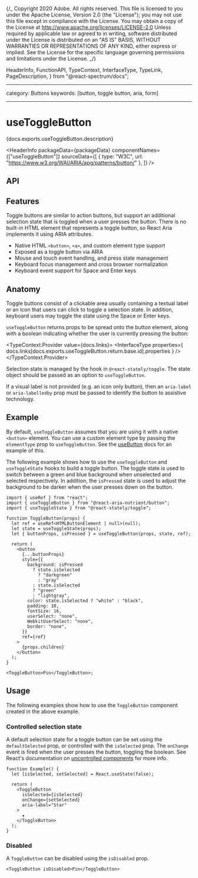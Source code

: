 {/_ Copyright 2020 Adobe. All rights reserved.
This file is licensed to you under the Apache License, Version 2.0 (the "License");
you may not use this file except in compliance with the License. You may obtain a copy
of the License at http://www.apache.org/licenses/LICENSE-2.0
Unless required by applicable law or agreed to in writing, software distributed under
the License is distributed on an "AS IS" BASIS, WITHOUT WARRANTIES OR REPRESENTATIONS
OF ANY KIND, either express or implied. See the License for the specific language
governing permissions and limitations under the License. _/}


  HeaderInfo,
  FunctionAPI,
  TypeContext,
  InterfaceType,
  TypeLink,
  PageDescription,
} from "@react-spectrum/docs";

---

category: Buttons
keywords: [button, toggle button, aria, form]

---

# useToggleButton

<PageDescription>{docs.exports.useToggleButton.description}</PageDescription>

<HeaderInfo
  packageData={packageData}
  componentNames={["useToggleButton"]}
  sourceData={[
    { type: "W3C", url: "https://www.w3.org/WAI/ARIA/apg/patterns/button/" },
  ]}
/>

## API

<FunctionAPI function={docs.exports.useToggleButton} links={docs.links} />

## Features

Toggle buttons are similar to action buttons, but support an additional selection state
that is toggled when a user presses the button. There is no built-in HTML element that
represents a toggle button, so React Aria implements it using ARIA attributes.

- Native HTML `<button>`, `<a>`, and custom element type support
- Exposed as a toggle button via ARIA
- Mouse and touch event handling, and press state management
- Keyboard focus management and cross browser normalization
- Keyboard event support for <Keyboard>Space</Keyboard> and <Keyboard>Enter</Keyboard> keys

## Anatomy

Toggle buttons consist of a clickable area usually containing a textual label or an icon
that users can click to toggle a selection state. In addition, keyboard users may toggle
the state using the <Keyboard>Space</Keyboard> or <Keyboard>Enter</Keyboard> keys.

`useToggleButton` returns props to be spread onto the button element, along with a boolean indicating
whether the user is currently pressing the button:

<TypeContext.Provider value={docs.links}>
  <InterfaceType
    properties={
      docs.links[docs.exports.useToggleButton.return.base.id].properties
    }
  />
</TypeContext.Provider>

Selection state is managed by the <TypeLink links={statelyDocs.links} type={statelyDocs.exports.useToggleState} />
hook in `@react-stately/toggle`. The state object should be passed as an option to `useToggleButton`.

If a visual label is not provided (e.g. an icon only button), then an `aria-label` or
`aria-labelledby` prop must be passed to identify the button to assistive technology.

## Example

By default, `useToggleButton` assumes that you are using it with a native `<button>` element. You can use a custom
element type by passing the `elementType` prop to `useToggleButton`. See the [useButton](useButton.html#custom-element-type)
docs for an example of this.

The following example shows how to use the `useToggleButton` and `useToggleState` hooks to build a toggle button.
The toggle state is used to switch between a green and blue background when unselected and selected respectively.
In addition, the `isPressed` state is used to adjust the background to be darker when the user presses down on the button.

```tsx example export=true
import { useRef } from "react";
import { useToggleButton } from "@react-aria-nutrient/button";
import { useToggleState } from "@react-stately/toggle";

function ToggleButton(props) {
  let ref = useRef<HTMLButtonElement | null>(null);
  let state = useToggleState(props);
  let { buttonProps, isPressed } = useToggleButton(props, state, ref);

  return (
    <button
      {...buttonProps}
      style={{
        background: isPressed
          ? state.isSelected
            ? "darkgreen"
            : "gray"
          : state.isSelected
          ? "green"
          : "lightgray",
        color: state.isSelected ? "white" : "black",
        padding: 10,
        fontSize: 16,
        userSelect: "none",
        WebkitUserSelect: "none",
        border: "none",
      }}
      ref={ref}
    >
      {props.children}
    </button>
  );
}

<ToggleButton>Pin</ToggleButton>;
```

## Usage

The following examples show how to use the `ToggleButton` component created in the above example.

### Controlled selection state

A default selection state for a toggle button can be set using the `defaultSelected` prop, or controlled with the `isSelected` prop. The `onChange` event is fired when the user presses the button, toggling the boolean. See React's documentation on
[uncontrolled components](https://reactjs.org/docs/uncontrolled-components.html) for more info.

```tsx example
function Example() {
  let [isSelected, setSelected] = React.useState(false);

  return (
    <ToggleButton
      isSelected={isSelected}
      onChange={setSelected}
      aria-label="Star"
    >
      ★
    </ToggleButton>
  );
}
```

### Disabled

A `ToggleButton` can be disabled using the `isDisabled` prop.

```tsx example
<ToggleButton isDisabled>Pin</ToggleButton>
```
